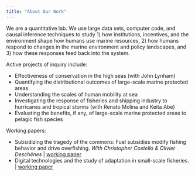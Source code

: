 ```yaml
---
title: "About Our Work"
---
```


We are a quantitative lab. We use large data sets, computer code, and causal
inference techniques to study 1) how institutions, incentives, and the environment
shape how humans use marine resources, 2) how humans respond to changes in the
marine environment and policy landscapes, and 3) how these responses feed back
into the system.

Active projects of inquiry include:

- Effectiveness of conservation in the high seas (with John Lynham)
- Quantifying the distributional outcomes of large-scale marine protected areas
- Understanding the scales of human mobility at sea
- Investigating the response of fisheries and shipping industry to hurricanes and tropical storms (with Renato Molina and Keita Abe)
- Evaluating the benefits, if any, of large-scale marine protected areas to pelagic fish species

Working papers:

- Subsidizing the tragedy of the commons: Fuel subsidies modify fishing behavior and drive overfishing. *With Christopher Costello & Olivier Deschênes* | [working paper](documents/working_papers/subsidies2_0.pdf)
- Digital technologies and the study of adaptation in small-scale fisheries. | [working paper](documents/working_papers/digital_experiments.pdf)
